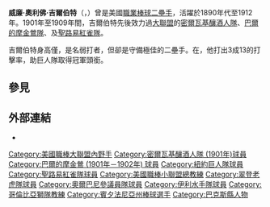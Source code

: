 {{short description|美國棒球選手}}
{{Infobox baseball biography
|name=比利·吉爾伯特<br/>Billy Gilbert
|image=Baseball player, Billy Gilbert, New York Giants, standing on a baseball field near the grandstand.jpg
|caption=1905年，代表巨人隊出賽的吉爾伯特
|position=[[二壘手|二壘手]]／[[游擊手|游擊手]]
|birth_date={{Birth date|1876|6|21}}
|birth_place={{USA}}[[賓夕法尼亞州|賓州]]{{le|塔利鎮 (賓州)|Tullytown, Pennsylvania|塔利鎮}}
|death_date={{death date and age|1927|8|8|1876|6|21}}
|death_place={{USA}}[[紐約州|紐約州]][[紐約市|紐約市]]
|bats=右打
|throws=右投
|debutleague = [[美國職棒大聯盟|美國職棒大聯盟]]
|debutdate=4月25日
|debutyear=1901年
|debutteam=[[密爾瓦基釀酒人隊|密爾瓦基釀酒人隊]]
|finalleague = 美國職棒大聯盟
|finaldate=6月27日
|finalyear=1909年
|finalteam=[[聖路易紅雀隊|聖路易紅雀隊]]
|statleague = 美國職棒大聯盟
|stat1label=[[打擊率|打擊率]]
|stat1value=.247
|stat2label=[[安打|安打]]
|stat2value=695
|stat3label=[[打點|打點]]
|stat3value=237
|teams=
* [[巴爾的摩金鶯隊|密爾瓦基釀酒人隊]]（{{mlby|1901}}）
* [[紐約洋基隊|巴爾的摩金鶯隊]]（{{mlby|1902}}）
* [[舊金山巨人|紐約巨人隊]]（{{mlby|1903}}–{{mlby|1906}}）
* [[聖路易紅雀隊|聖路易紅雀隊]]（{{mlby|1908}}–{{mlby|1909}}）
|highlights=
* [[世界大賽|世界大賽]]冠軍（{{wsy|1905}}）
}}
'''威廉·奧利佛·吉爾伯特'''（{{lang-en|William Oliver Gilbert}}，{{bd|1876年|6月21日|1927年|8月8日|}}）曾是美國[[職業棒球|職業棒球]][[二壘手|二壘手]]，活躍於1890年代至1912年。1901年至1909年間，吉爾伯特先後效力過[[美國職棒大聯盟|大聯盟]]的[[巴爾的摩金鶯隊|密爾瓦基釀酒人隊]]、[[紐約洋基隊|巴爾的摩金鶯隊]]、{{le|紐約巨人隊 (國聯)|New York Giants (NL)|紐約巨人隊}}及[[聖路易紅雀隊|聖路易紅雀隊]]。

吉爾伯特身高僅{{convert|5|ft|4|in}}，是名弱打者，但卻是守備極佳的二壘手。在{{wsy|1905}}，他打出3成13的打擊率，助巨人隊取得冠軍頭銜。

==參見==
{{Portal|傳記|棒球}}
{{Clear}}

==外部連結==
{{commons category|Billy Gilbert (baseball)|Billy Gilbert}}
{{Baseballstats|mlb=114784|fangraphs=1004686|br=g/gilbebi02|brm=gilber002wil}}
*{{Find a Grave}}

{{1905年世界大賽冠軍紐約巨人隊名單}}

{{DEFAULTSORT:Gilbert, Billy}}
[[Category:美國職棒大聯盟內野手|Category:美國職棒大聯盟內野手]]
[[Category:密爾瓦基釀酒人隊_(1901年)球員|Category:密爾瓦基釀酒人隊 (1901年)球員]]
[[Category:巴爾的摩金鶯_(1901年－1902年)_球員|Category:巴爾的摩金鶯 (1901年－1902年) 球員]]
[[Category:紐約巨人隊球員|Category:紐約巨人隊球員]]
[[Category:聖路易紅雀隊球員|Category:聖路易紅雀隊球員]]
[[Category:美國職棒小聯盟總教練|Category:美國職棒小聯盟總教練]]
[[Category:翠登老虎隊球員|Category:翠登老虎隊球員]]
[[Category:奧爾巴尼參議員隊球員|Category:奧爾巴尼參議員隊球員]]
[[Category:伊利水手隊球員|Category:伊利水手隊球員]]
[[Category:哥倫比亞獅隊教練|Category:哥倫比亞獅隊教練]]
[[Category:賓夕法尼亞州棒球選手|Category:賓夕法尼亞州棒球選手]]
[[Category:巴克斯縣人物|Category:巴克斯縣人物]]